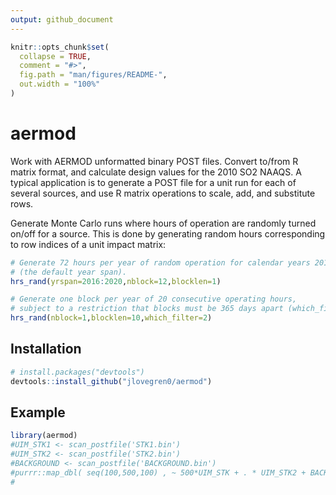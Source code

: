 ```yaml
---
output: github_document
---
```


<!-- README.md is generated from README.Rmd. Please edit that file -->

```r
knitr::opts_chunk$set(
  collapse = TRUE,
  comment = "#>",
  fig.path = "man/figures/README-",
  out.width = "100%"
)
```

# aermod

<!-- badges: start -->
<!-- badges: end -->

Work with AERMOD unformatted binary POST files. Convert to/from R matrix format,
and calculate design values for the 2010 SO2 NAAQS. A typical application is
to generate a POST file for a unit run for each of several sources, and use
R matrix operations to scale, add, and substitute rows.

Generate Monte Carlo runs where hours of operation are randomly turned on/off
for a source. This is done by generating random hours corresponding to
row indices of a unit impact matrix:

``` r
# Generate 72 hours per year of random operation for calendar years 2016--2020
# (the default year span).
hrs_rand(yrspan=2016:2020,nblock=12,blocklen=1)

# Generate one block per year of 20 consecutive operating hours, 
# subject to a restriction that blocks must be 365 days apart (which_filter=2).
hrs_rand(nblock=1,blocklen=10,which_filter=2)
```

## Installation

``` r
# install.packages("devtools")
devtools::install_github("jlovegren0/aermod")
```
## Example

```r
library(aermod)
#UIM_STK1 <- scan_postfile('STK1.bin')
#UIM_STK2 <- scan_postfile('STK2.bin')
#BACKGROUND <- scan_postfile('BACKGROUND.bin')
#purrr::map_dbl( seq(100,500,100) , ~ 500*UIM_STK + . * UIM_STK2 + BACKGROUND )
#

```

